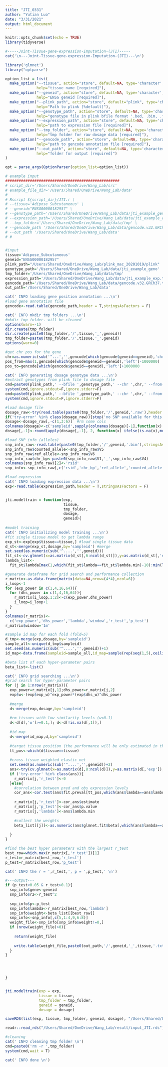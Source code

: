 ```yaml
---
title: "JTI_0331"
author: "Yutian Luo"
date: "3/31/2021"
output: html_document
---
```


```r
knitr::opts_chunk$set(echo = TRUE)
library(tidyverse)
```

```r

#-----Joint-Tissue-gene-expression-Imputation-(JTI)-----
cat('\n---Joint-Tissue-gene-expression-Imputation-(JTI)---\n')

library('glmnet')
library("optparse")

option_list = list(
  make_option("--tissue", action="store", default=NA, type='character',
              help="tissue name [required]"),
  make_option("--geneid", action="store", default=NA, type='character',
              help="ENSG geneid [required]"),
  make_option("--plink_path", action="store", default="plink", type='character',
              help="Path to plink [%default]"),
  make_option("--genotype_path", action="store", default=NA, type='character',
              help="genotype file in plink bfile format '.bed, .bim, .fam' [required]"),
  make_option("--expression_path", action="store", default=NA, type='character',
              help="path to expression file [required]"),
  make_option("--tmp_folder", action="store", default=NA, type='character',
              help="tmp folder for raw dosage data [required]"),
  make_option("--gencode_path", action="store", default=NA, type='character',
              help="path to gencode annotation file [required]"),
  make_option("--out_path", action="store", default=NA, type='character',
              help="folder for output [required]")
)

opt = parse_args(OptionParser(option_list=option_list))

# example input
###################################################
# script_dir='/Users/Shared/OneDrive/Wang_Lab/src'  
# example_file_dir='/Users/Shared/OneDrive/Wang_Lab/data'  
# 
# Rscript ${script_dir}/JTI.r \
# --tissue='Adipose_Subcutaneous' \
# --geneid="ENSG00000182957" \
# --genotype_path='/Users/Shared/OneDrive/Wang_Lab/data/jti_example_geno' \
# --expression_path='/Users/Shared/OneDrive/Wang_Lab/data/jti_example_exp.txt' \
# --tmp_folder='/Users/Shared/OneDrive/Wang_Lab/data/tmp' \
# --gencode_path '/Users/Shared/OneDrive/Wang_Lab/data/gencode.v32.GRCh37.txt' \
# --out_path '/Users/Shared/OneDrive/Wang_Lab/data'
# # 


#input
tissue='Adipose_Subcutaneous'
geneid="ENSG00000182957"
plink_path="/Users/Shared/OneDrive/Wang_Lab/plink_mac_20201019/plink"
genotype_path='/Users/Shared/OneDrive/Wang_Lab/data/jti_example_geno'
tmp_folder='/Users/Shared/OneDrive/Wang_Lab/data/tmp'
expression_path='/Users/Shared/OneDrive/Wang_Lab/data/jti_example_exp.txt'
gencode_path='/Users/Shared/OneDrive/Wang_Lab/data/gencode.v32.GRCh37.txt'
out_path='/Users/Shared/OneDrive/Wang_Lab/data'

cat(' INFO loading gene position annotation ...\n')
#load gene annotation file
gencode<-read.table(gencode_path,header = T,stringsAsFactors = F)

cat(' INFO mkdir tmp folders ...\n')
#mkdir tmp folder. will be cleaned
options(warn=-1)
dir.create(tmp_folder)
dir.create(paste0(tmp_folder,'/',tissue,'_',geneid))
tmp_folder=paste0(tmp_folder,'/',tissue,'_',geneid)
options(warn=0)

#get chr pos for the gene
chr=as.numeric(sub('^...','',gencode[which(gencode$geneid==geneid),'chr']))
pos_from=max(1,gencode[which(gencode$geneid==geneid),'left']-1000000)
pos_to=gencode[which(gencode$geneid==geneid),'left']+1000000

cat(' INFO generating dosage genotype data ...\n')
#extract genotypes from plink file to dosage file
cmd=paste0(plink_path,' --bfile ',genotype_path,' --chr ',chr,' --from-bp ',pos_from,' --to-bp ',pos_to,' --recode A --out ',tmp_folder,'/',geneid)
system(cmd,ignore.stdout=F,ignore.stderr=F)
cmd=paste0(plink_path,' --bfile ',genotype_path,' --chr ',chr,' --from-bp ',pos_from,' --to-bp ',pos_to,' --make-bed --out ',tmp_folder,'/',geneid)
system(cmd,ignore.stdout=F,ignore.stderr=F)

#load dosage file
dosage_raw<-try(read.table(paste0(tmp_folder,'/',geneid,'.raw'),header = T,stringsAsFactors = F))
if('try-error' %in% class(dosage_raw)){stop('no SNP available for this gene')}
dosage<-dosage_raw[,-c(1,3:6)]  #rm some cols
colnames(dosage)<-c('sampleid',sapply(colnames(dosage)[-1],function(x) strsplit(x,"[_]")[[1]][1])) #rm the counted allele from rsnum
dosage[,-1]<-round(apply(dosage[,-1], 2, function(x) ifelse(is.na(x),mean(x,na.rm=T),x)),3) #post imputation imputation. NA replaced by mean

#load SNP info (alleles)
snp_info_raw<-read.table(paste0(tmp_folder,'/',geneid,'.bim'),stringsAsFactors = F)
snp_info_raw$counted_allele<-snp_info_raw$V5
snp_info_raw$ref_allele<-snp_info_raw$V6
snp_info_raw$chr_bp<-paste0(snp_info_raw$V1,'_',snp_info_raw$V4)
colnames(snp_info_raw)[2]<-'rsid'
snp_info<-snp_info_raw[,c('rsid','chr_bp','ref_allele','counted_allele')]

#load expression
cat(' INFO loading expression data ...\n')
exp<-read.table(expression_path,header = T,stringsAsFactors = F)



```

```r

jti.modeltrain = function(exp, 
                          tissue,
                          tmp_folder,
                          dosage,
                          geneid){
  
#model training
cat(' INFO initializing model training ...\n')
#fit single tissue model to get lambda range 
exp_st<-exp[exp$tissue==tissue,] #load single tissue data
d_st<-merge(exp_st,dosage,by='sampleid') #merge
set.seed(as.numeric(sub('^....','',geneid))) 
fit_st<-cv.glmnet(x=as.matrix(d_st[,6:ncol(d_st)]),y=as.matrix(d_st[,'exp']), nfolds = 5,keep = T,alpha=0.5) 
lambda_list<-
  fit_st$lambda[max(1,which(fit_st$lambda==fit_st$lambda.min)-10):min(length(fit_st$lambda),which(fit_st$lambda==fit_st$lambda.min)+10)] 

#generate dataframe for grid search and performance collection
r_matrix<-as.data.frame(matrix(data=NA,nrow=(4*4),ncol=6))
i_loop<-1
for (exp_power in c(1,4,16,64)){
  for (dhs_power in c(1,4,16,64)){
    r_matrix[i_loop,1:2]<-c(exp_power,dhs_power)
    i_loop=i_loop+1
  }
}
colnames(r_matrix)<-
  c('exp_power','dhs_power','lambda','window','r_test','p_test')
r_matrix$window='1m'

#sample id map for each fold (fold=5)
d_tmp<-merge(exp,dosage,by='sampleid')
sample_all<-unique(d_tmp$sampleid)
set.seed(as.numeric(sub('^....','',geneid))+1)
id_map<-data.frame(sampleid=sample_all,id_map=sample(rep(seq(1,5),ceiling(length(sample_all)/5)),length(sample_all)),stringsAsFactors = F)

#beta list of each hyper-parameter pairs
beta_list<-list()

cat(' INFO grid searching ...\n')
#grid search for hyper-parameter pairs
for (j in 1:nrow(r_matrix)){
  exp_power=r_matrix[j,1];dhs_power=r_matrix[j,2]
  exp$w<-(exp$exp_w)^exp_power*(exp$dhs_w)^dhs_power
  
  #merge
  d<-merge(exp,dosage,by='sampleid')
  
  #rm tissues with low similarity levels (w<0.1)
  d<-d[d[,'w']>=0.1,]; d<-d[!is.na(d[,1]),]
  
  #id map
  d<-merge(id_map,d,by='sampleid')
  
  #target tissue position (the performance will be only estimated in the target tissue)
  tt_pos<-which(d$tissue==tissue)
  
  #cross-tissue weighted elastic net
  set.seed(as.numeric(sub('^....','',geneid))+2)
  ans<-try(cv.glmnet(x=as.matrix(d[,8:ncol(d)]),y=as.matrix(d[,'exp']),weights=d[,'w'],foldid=d[,'id_map'],lambda=lambda_list,keep = T,pmax=200)) 
  if ('try-error' %in% class(ans)){
    r_matrix[j,'r_test']<-0
  }else{
    #correlation between pred and obs expression levels
    cor_ans<-cor.test(ans$fit.preval[tt_pos,which(ans$lambda==ans$lambda.min)],d[tt_pos,'exp'])
    
    r_matrix[j,'r_test']<-cor_ans$estimate
    r_matrix[j,'p_test']<-cor_ans$p.value
    r_matrix[j,'lambda']<-ans$lambda.min
    
    #collect the weights
    beta_list[[j]]<-as.numeric(ans$glmnet.fit$beta[,which(ans$lambda==ans$lambda.min)])
    
  }
}

#find the best hyper parameters with the largest r_test
best_row=which.max(r_matrix[,'r_test'])[1]
r_test=r_matrix[best_row,'r_test']
p_test=r_matrix[best_row,'p_test']

cat(' INFO the r = ',r_test,', p = ',p_test,' \n')

#---output---
if (p_test<0.05 & r_test>0.1){
  snp_info$gene<-geneid
  snp_info$r2<-r_test^2
  
  snp_info$p<-p_test
  snp_info$lambda<-r_matrix[best_row,'lambda']
  snp_info$weight<-beta_list[[best_row]]
  snp_info<-snp_info[,c(5,1:4,9,6:8)]
  weight_file<-snp_info[snp_info$weight!=0,]
  if (nrow(weight_file)>0){
    
    return(weight_file)
    
    write.table(weight_file,paste0(out_path,'/',geneid,'_',tissue,'.txt'),quote = F,row.names = F,sep = '\t')
  }
}



  
}



```

```r

jti.modeltrain(exp = exp, 
               tissue = tissue, 
               tmp_folder = tmp_folder,
               geneid = geneid,
               dosage = dosage)

saveRDS(list(exp, tissue, tmp_folder, geneid, dosage), "/Users/Shared/OneDrive/Wang_Lab/result/input_JTI.rds")

readr::read_rds("/Users/Shared/OneDrive/Wang_Lab/result/input_JTI.rds")

```


```r

#cleaning
cat(' INFO cleaning tmp folder \n')
cmd=paste0('rm -r ',tmp_folder)
system(cmd,wait = T)

cat(' INFO done \n')

```

